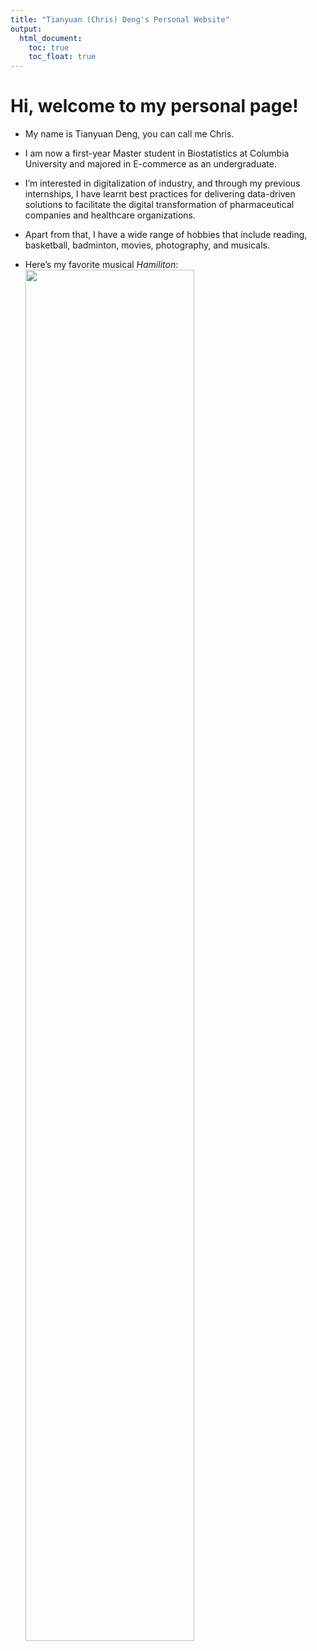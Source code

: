 ```yaml
---
title: "Tianyuan (Chris) Deng's Personal Website"
output: 
  html_document:
    toc: true
    toc_float: true
---
```


# Hi, welcome to my personal page!

 * My name is Tianyuan Deng, you can call me Chris.

 * I am now a first-year Master student in Biostatistics at Columbia University and majored in E-commerce as an undergraduate.

 * I’m interested in digitalization of industry, and through my previous internships, I have learnt best practices for delivering data-driven solutions to facilitate the digital 
transformation of pharmaceutical companies and healthcare organizations. 

 * Apart from that, I have a wide range of hobbies that include reading, basketball, badminton, movies, photography, and musicals.
 * Here's my favorite musical *Hamiliton*:
 <img src="images/Hamilton.jpg" style="width:75%">